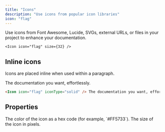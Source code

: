 ```yaml
---
title: "Icons"
description: "Use icons from popular icon libraries"
icon: "flag"
---
```



Use icons from Font Awesome, Lucide, SVGs, external URLs, or files in your project to enhance your documentation.

<Icon icon="flag" size={32} />

```mdx Icon example
<Icon icon="flag" size={32} />
```

## Inline icons

Icons are placed inline when used within a paragraph.

<Icon icon="flag" iconType="solid" /> The documentation you want, effortlessly.

```markdown Inline icon example
<Icon icon="flag" iconType="solid" /> The documentation you want, effortlessly.
```

## Properties

<IconsRequired />

<ResponseField name="color" type="string">
  The color of the icon as a hex code (for example, `#FF5733`).
</ResponseField>

<ResponseField name="size" type="number">
  The size of the icon in pixels.
</ResponseField>
